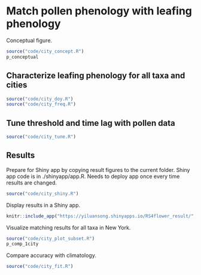 # Match pollen phenology with leafing phenology
Conceptual figure.
```r
source("code/city_concept.R")
p_conceptual
```

## Characterize leafing phenology for all taxa and cities
```r
source("code/city_doy.R")
source("code/city_freq.R")
```

## Tune threshold and time lag with pollen data
```r
source("code/city_tune.R")
```

## Results
Prepare for Shiny app by copying result figures to the current folder. Shiny app code is in ./shinyapp/app.R. Needs to deploy app once every time results are changed.
```r
source("code/city_shiny.R")
```

Display results in a Shiny app.
```r
knitr::include_app("https://yiluansong.shinyapps.io/RS4flower_result/", height = "600px")
```

Visualize matching results for all taxa in New York.
```r
source("code/city_plot_subset.R")
p_comp_1city
```


Compare accuracy with climatology.
```r
source("code/city_fit.R")
```
